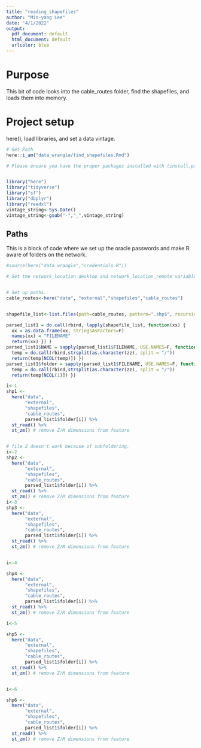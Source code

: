 ```yaml
---
title: "reading_shapefiles"
author: "Min-yang Lee"
date: "4/1/2022"
output:
  pdf_document: default
  html_document: default
  urlcolor: blue
---
```

# Purpose
This bit of code looks into the cable_routes folder, find the shapefiles, and loads them into memory. 

# Project setup
here(), load libraries, and set a data vintage.  



```r

# Set Path
here::i_am("data_wrangle/find_shapefiles.Rmd")

# Please ensure you have the proper packages installed with (install.packages()) or a request to ITD if any libraries do not load.  


library("here")
library("tidyverse")
library("sf")
library("dbplyr")
library("readxl")
vintage_string<-Sys.Date()
vintage_string<-gsub("-","_",vintage_string)

```


## Paths
This is a block of code where we set up the oracle passwords and make R aware of folders on the network.

```r
#source(here("data_wrangle","credentials.R"))

# Set the network_location_desktop and network_location_remote variables somewhere OUTSIDE of this code.  The best place to do this is in the .Rprofile or .Renviron files that are in your root directory.  


# Set up paths.
cable_routes<-here("data", "external","shapefiles","cable_routes")


shapefile_list<-list.files(path=cable_routes, pattern=".shp$", recursive=TRUE)

parsed_list1 = do.call(rbind, lapply(shapefile_list, function(xx) {
  xx = as.data.frame(xx, stringsAsFactors=F)
  names(xx) = "FILENAME" 
  return(xx) }) )      
parsed_list1$NAME = sapply(parsed_list1$FILENAME, USE.NAMES=F, function(zz) {
  temp = do.call(rbind,strsplit(as.character(zz), split = "/"))
  return(temp[NCOL(temp)]) })
parsed_list1$folder = sapply(parsed_list1$FILENAME, USE.NAMES=F, function(zz) {
  temp = do.call(rbind,strsplit(as.character(zz), split = "/"))
  return(temp[NCOL(1)]) })

i<-1
shp1 <- 
  here("data",
       "external",
       "shapefiles",
       "cable_routes",
       parsed_list1$folder[i]) %>% 
  st_read() %>% 
  st_zm() # remove Z/M dimensions from feature


# file 2 doesn't work because of subfoldering.
i<-2
shp2 <-
  here("data",
       "external",
       "shapefiles",
       "cable_routes",
       parsed_list1$folder[i]) %>%
  st_read() %>%
  st_zm() # remove Z/M dimensions from feature
i<-3
shp3 <- 
  here("data",
       "external",
       "shapefiles",
       "cable_routes",
       parsed_list1$folder[i]) %>% 
  st_read() %>% 
  st_zm() # remove Z/M dimensions from feature


i<-4

shp4 <- 
  here("data",
       "external",
       "shapefiles",
       "cable_routes",
       parsed_list1$folder[i]) %>% 
  st_read() %>% 
  st_zm() # remove Z/M dimensions from feature

i<-5

shp5 <- 
  here("data",
       "external",
       "shapefiles",
       "cable_routes",
       parsed_list1$folder[i]) %>% 
  st_read() %>% 
  st_zm() # remove Z/M dimensions from feature


i<-6

shp6 <- 
  here("data",
       "external",
       "shapefiles",
       "cable_routes",
       parsed_list1$folder[i]) %>% 
  st_read() %>% 
  st_zm() # remove Z/M dimensions from feature


```




